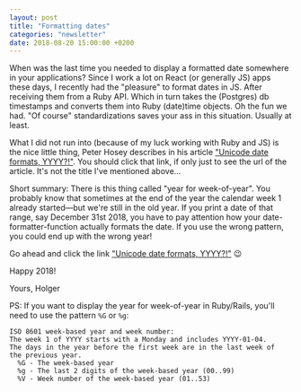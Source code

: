 ```yaml
---
layout: post
title: "Formatting dates"
categories: "newsletter"
date: 2018-08-20 15:00:00 +0200
---
```

When was the last time you needed to display a formatted date somewhere in your applications? Since I work a lot on React (or generally JS) apps these days, I recently had the "pleasure" to format dates in JS. After receiving them from a Ruby API. Which in turn takes the (Postgres) db timestamps and converts them into Ruby (date)time objects. Oh the fun we had. "Of course" standardizations saves your ass in this situation. Usually at least.
<!--more-->
What I did not run into (because of my luck working with Ruby and JS) is the nice little thing, Peter Hosey describes in his article ["Unicode date formats, YYYY?!"](https://boredzo.org/blog/archives/2015-10-24/the-international-standards-organization-hates-your-guts). You should click that link, if only just to see the url of the article. It's not the title I've mentioned above…

Short summary:
There is this thing called "year for week-of-year". You probably know that sometimes at the end of the year the calendar week 1 already started—but we're still in the old year. If you print a date of that range, say December 31st 2018, you have to pay attention how your date-formatter-function actually formats the date. If you use the wrong pattern, you could end up with the wrong year!

Go ahead and click the link ["Unicode date formats, YYYY?!"](https://boredzo.org/blog/archives/2015-10-24/the-international-standards-organization-hates-your-guts) 😉

Happy 2018!

Yours,
Holger

PS: If you want to display the year for week-of-year in Ruby/Rails, you'll need to use the pattern `%G` or `%g`:

	ISO 8601 week-based year and week number:
	The week 1 of YYYY starts with a Monday and includes YYYY-01-04.
	The days in the year before the first week are in the last week of
	the previous year.
	  %G - The week-based year
	  %g - The last 2 digits of the week-based year (00..99)
	  %V - Week number of the week-based year (01..53)
